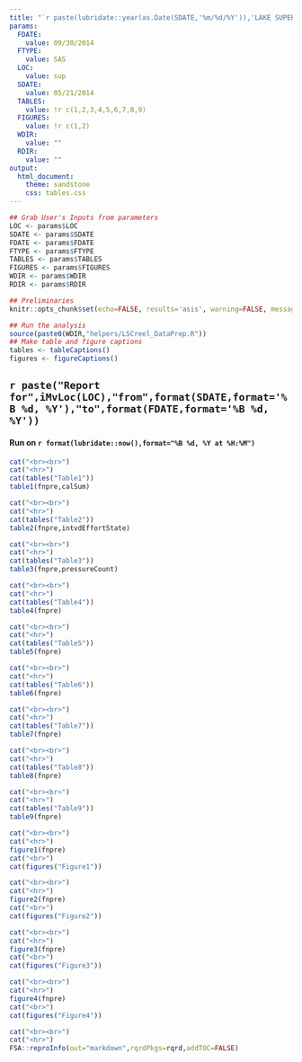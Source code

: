 ```yaml
---
title: "`r paste(lubridate::year(as.Date(SDATE,'%m/%d/%Y')),'LAKE SUPERIOR CREEL SURVEY')`"
params:
  FDATE:
    value: 09/30/2014
  FTYPE:
    value: SAS
  LOC:
    value: sup
  SDATE:
    value: 05/21/2014
  TABLES:
    value: !r c(1,2,3,4,5,6,7,8,9)
  FIGURES:
    value: !r c(1,2)
  WDIR:
    value: ""
  RDIR:
    value: ""
output:
  html_document:
    theme: sandstone
    css: tables.css
---
```


```r
## Grab User's Inputs from parameters
LOC <- params$LOC
SDATE <- params$SDATE
FDATE <- params$FDATE
FTYPE <- params$FTYPE
TABLES <- params$TABLES
FIGURES <- params$FIGURES
WDIR <- params$WDIR
RDIR <- params$RDIR
```

```r
## Preliminaries
knitr::opts_chunk$set(echo=FALSE, results='asis', warning=FALSE, message=FALSE)

## Run the analysis
source(paste0(WDIR,"helpers/LSCreel_DataPrep.R"))
## Make table and figure captions
tables <- tableCaptions()
figures <- figureCaptions()
```

## `r paste("Report for",iMvLoc(LOC),"from",format(SDATE,format='%B %d, %Y'),"to",format(FDATE,format='%B %d, %Y'))`
#### Run on `r format(lubridate::now(),format="%B %d, %Y at %H:%M")`


```r
cat("<br><br>")
cat("<hr>")
cat(tables("Table1"))
table1(fnpre,calSum)
```

```r
cat("<br><br>")
cat("<hr>")
cat(tables("Table2"))
table2(fnpre,intvdEffortState)
```

```r
cat("<br><br>")
cat("<hr>")
cat(tables("Table3"))
table3(fnpre,pressureCount)
```

```r
cat("<br><br>")
cat("<hr>")
cat(tables("Table4"))
table4(fnpre)
```

```r
cat("<br><br>")
cat("<hr>")
cat(tables("Table5"))
table5(fnpre)
```

```r
cat("<br><br>")
cat("<hr>")
cat(tables("Table6"))
table6(fnpre)
```

```r
cat("<br><br>")
cat("<hr>")
cat(tables("Table7"))
table7(fnpre)
```

```r
cat("<br><br>")
cat("<hr>")
cat(tables("Table8"))
table8(fnpre)
```

```r
cat("<br><br>")
cat("<hr>")
cat(tables("Table9"))
table9(fnpre)
```

```r
cat("<br><br>")
cat("<hr>")
figure1(fnpre)
cat("<br>")
cat(figures("Figure1"))
```

```r
cat("<br><br>")
cat("<hr>")
figure2(fnpre)
cat("<br>")
cat(figures("Figure2"))
```

```r
cat("<br><br>")
cat("<hr>")
figure3(fnpre)
cat("<br>")
cat(figures("Figure3"))
```

```r
cat("<br><br>")
cat("<hr>")
figure4(fnpre)
cat("<br>")
cat(figures("Figure4"))
```

```r
cat("<br><br>")
cat("<hr>")
FSA::reproInfo(out="markdown",rqrdPkgs=rqrd,addTOC=FALSE)
```

